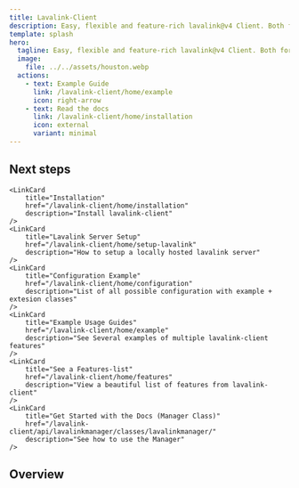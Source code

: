 ```yaml
---
title: Lavalink-Client
description: Easy, flexible and feature-rich lavalink@v4 Client. Both for Beginners and Proficients.
template: splash
hero:
  tagline: Easy, flexible and feature-rich lavalink@v4 Client. Both for Beginners and Proficients.
  image:
    file: ../../assets/houston.webp
  actions:
    - text: Example Guide
      link: /lavalink-client/home/example
      icon: right-arrow
    - text: Read the docs
      link: /lavalink-client/home/installation
      icon: external
      variant: minimal
---
```





## Next steps

<CardGrid>

    <LinkCard
        title="Installation"
        href="/lavalink-client/home/installation"
        description="Install lavalink-client"
    />
    <LinkCard
        title="Lavalink Server Setup"
        href="/lavalink-client/home/setup-lavalink"
        description="How to setup a locally hosted lavalink server"
    />
    <LinkCard
        title="Configuration Example"
        href="/lavalink-client/home/configuration"
        description="List of all possible configuration with example + extesion classes"
    />
    <LinkCard
        title="Example Usage Guides"
        href="/lavalink-client/home/example"
        description="See Several examples of multiple lavalink-client features"
    />
    <LinkCard
        title="See a Features-list"
        href="/lavalink-client/home/features"
        description="View a beautiful list of features from lavalink-client"
    />
    <LinkCard
        title="Get Started with the Docs (Manager Class)"
        href="/lavalink-client/api/lavalinkmanager/classes/lavalinkmanager/"
        description="See how to use the Manager"
    />

</CardGrid>

## Overview

<ReadMeMD />
